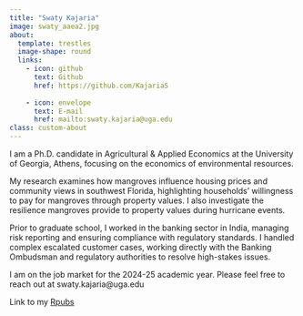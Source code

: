 ```yaml
---
title: "Swaty Kajaria"
image: swaty_aaea2.jpg
about:
  template: trestles
  image-shape: round
  links: 
    - icon: github
      text: Github
      href: https://github.com/KajariaS
    
    - icon: envelope
      text: E-mail
      href: mailto:swaty.kajaria@uga.edu
class: custom-about
---
```


I am a Ph.D. candidate in Agricultural & Applied Economics at the University of Georgia, Athens, focusing on the economics of environmental resources. 

My research examines how mangroves influence housing prices and community views in southwest Florida, highlighting households' willingness to pay for mangroves through property values. I also investigate the resilience mangroves provide to property values during hurricane events. 

Prior to graduate school, I worked in the banking sector in India, managing risk reporting and ensuring compliance with regulatory standards. I handled complex escalated customer cases, working directly with the Banking Ombudsman and regulatory authorities to resolve high-stakes issues.

I am on the job market for the 2024-25 academic year. Please feel free to reach out at swaty.kajaria\@uga.edu

Link to my [Rpubs](https://rpubs.com/Cliff)
